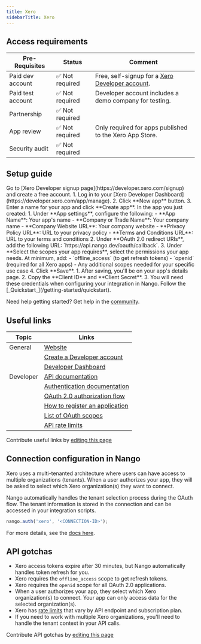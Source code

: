 ```yaml
---
title: Xero
sidebarTitle: Xero
---
```



<Overview />
<PreBuiltTooling />
<PreBuiltUseCases />

## Access requirements
| Pre-Requisites | Status | Comment|
| - | - | - |
| Paid dev account | ✅ Not required | Free, self-signup for a [Xero Developer account](https://developer.xero.com/signup). |
| Paid test account | ✅ Not required | Developer account includes a demo company for testing. |
| Partnership | ✅ Not required | |
| App review | ✅ Not required | Only required for apps published to the Xero App Store. |
| Security audit | ✅ Not required | |


## Setup guide

<Steps>
  <Step title="Create a Xero Developer account">
    Go to [Xero Developer signup page](https://developer.xero.com/signup) and create a free account.
  </Step>
  <Step title="Create a new app">
    1. Log in to your [Xero Developer Dashboard](https://developer.xero.com/app/manage).
    2. Click **New app** button.
    3. Enter a name for your app and click **Create app**.
  </Step>
  <Step title="Configure OAuth settings">
    In the app you just created:
    1. Under **App settings**, configure the following:
       - **App Name**: Your app's name
       - **Company or Trade Name**: Your company name
       - **Company Website URL**: Your company website
       - **Privacy Policy URL**: URL to your privacy policy
       - **Terms and Conditions URL**: URL to your terms and conditions
    2. Under **OAuth 2.0 redirect URIs**, add the following URL: `https://api.nango.dev/oauth/callback`.
    3. Under **Select the scopes your app requires**, select the permissions your app needs. At minimum, add:
       - `offline_access` (to get refresh tokens)
       - `openid` (required for all Xero apps)
       - Any additional scopes needed for your specific use case
    4. Click **Save**.
  </Step>
  <Step title="Obtain API credentials">
    1. After saving, you'll be on your app's details page.
    2. Copy the **Client ID** and **Client Secret**.
    3. You will need these credentials when configuring your integration in Nango.
  </Step>
  <Step title="Next">
    Follow the [_Quickstart_](/getting-started/quickstart).
  </Step>
</Steps>

<Tip>Need help getting started? Get help in the [community](https://nango.dev/slack).</Tip>


## Useful links

| Topic | Links | 
| - | - | 
| General | [Website](https://www.xero.com/) |
| | [Create a Developer account](https://developer.xero.com/signup) |
| | [Developer Dashboard](https://developer.xero.com/app/manage) |
| Developer | [API documentation](https://developer.xero.com/documentation/api/overview) |
| | [Authentication documentation](https://developer.xero.com/documentation/guides/oauth2/overview) |
| | [OAuth 2.0 authorization flow](https://developer.xero.com/documentation/guides/oauth2/auth-flow) |
| | [How to register an application](https://developer.xero.com/documentation/guides/oauth2/pkce-flow#1-create-an-app-in-xero) |
| | [List of OAuth scopes](https://developer.xero.com/documentation/guides/oauth2/scopes) |
| | [API rate limits](https://developer.xero.com/documentation/guides/oauth2/limits) |

<Note>Contribute useful links by [editing this page](https://github.com/nangohq/nango/tree/master/docs-v2/integrations/all/xero.mdx)</Note>

## Connection configuration in Nango

Xero uses a multi-tenanted architecture where users can have access to multiple organizations (tenants). When a user authorizes your app, they will be asked to select which Xero organization(s) they want to connect.

Nango automatically handles the tenant selection process during the OAuth flow. The tenant information is stored in the connection and can be accessed in your integration scripts.

```js
nango.auth('xero', '<CONNECTION-ID>');
```

For more details, see the [docs here](/guides/api-authorization/authorize-in-your-app-default-ui).

## API gotchas

- Xero access tokens expire after 30 minutes, but Nango automatically handles token refresh for you.
- Xero requires the `offline_access` scope to get refresh tokens.
- Xero requires the `openid` scope for all OAuth 2.0 applications.
- When a user authorizes your app, they select which Xero organization(s) to connect. Your app can only access data for the selected organization(s).
- Xero has [rate limits](https://developer.xero.com/documentation/guides/oauth2/limits) that vary by API endpoint and subscription plan.
- If you need to work with multiple Xero organizations, you'll need to handle the tenant context in your API calls.

<Note>Contribute API gotchas by [editing this page](https://github.com/nangohq/nango/tree/master/docs-v2/integrations/all/xero.mdx)</Note>
